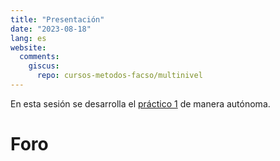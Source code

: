 ```yaml
---
title: "Presentación"
date: "2023-08-18"
lang: es
website:
  comments:
    giscus:
      repo: cursos-metodos-facso/multinivel
---
```


En esta sesión se desarrolla el [práctico 1](/assignment/01-practico.html) de manera autónoma.


# Foro

<script src="https://giscus.app/client.js"
        data-repo="cursos-metodos-facso/multinivel"
        data-repo-id="MDEwOlJlcG9zaXRvcnkyMDA3MTE2MDk="
        data-category="Q&A"
        data-category-id="DIC_kwDOC_aduc4CYhjI"
        data-mapping="title"
        data-strict="0"
        data-reactions-enabled="1"
        data-emit-metadata="0"
        data-input-position="bottom"
        data-theme="light"
        data-lang="es"
        crossorigin="anonymous"
        async>
</script>

